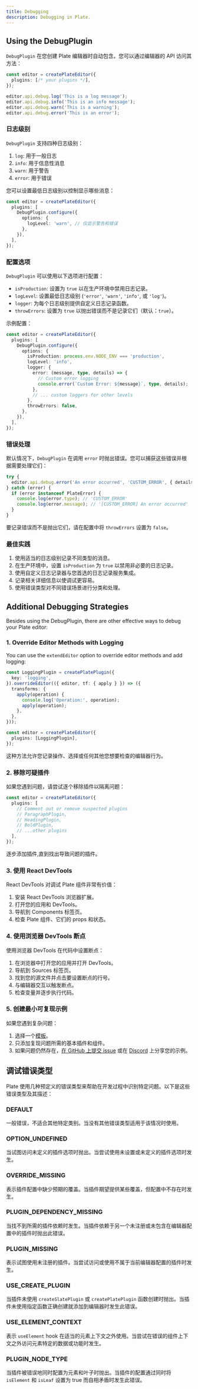 ```yaml
---
title: Debugging
description: Debugging in Plate.
---
```


## Using the DebugPlugin

`DebugPlugin` 在您创建 Plate 编辑器时自动包含。您可以通过编辑器的 API 访问其方法：

```ts
const editor = createPlateEditor({
  plugins: [/* your plugins */],
});

editor.api.debug.log('This is a log message');
editor.api.debug.info('This is an info message');
editor.api.debug.warn('This is a warning');
editor.api.debug.error('This is an error');
```

### 日志级别

`DebugPlugin` 支持四种日志级别：

1. `log`: 用于一般日志
2. `info`: 用于信息性消息
3. `warn`: 用于警告
4. `error`: 用于错误

您可以设置最低日志级别以控制显示哪些消息：

```ts
const editor = createPlateEditor({
  plugins: [
    DebugPlugin.configure({
      options: {
        logLevel: 'warn', // 仅显示警告和错误
      },
    }),
  ],
});
```

### 配置选项

`DebugPlugin` 可以使用以下选项进行配置：

- `isProduction`: 设置为 `true` 以在生产环境中禁用日志记录。
- `logLevel`: 设置最低日志级别 (`'error'`, `'warn'`, `'info'`, 或 `'log'`)。
- `logger`: 为每个日志级别提供自定义日志记录函数。
- `throwErrors`: 设置为 `true` 以抛出错误而不是记录它们（默认：`true`）。

示例配置：

```ts
const editor = createPlateEditor({
  plugins: [
    DebugPlugin.configure({
      options: {
        isProduction: process.env.NODE_ENV === 'production',
        logLevel: 'info',
        logger: {
          error: (message, type, details) => {
            // Custom error logging
            console.error(`Custom Error: ${message}`, type, details);
          },
          // ... custom loggers for other levels
        },
        throwErrors: false,
      },
    }),
  ],
});
```

### 错误处理

默认情况下，`DebugPlugin` 在调用 `error` 时抛出错误。您可以捕获这些错误并根据需要处理它们：

```ts
try {
  editor.api.debug.error('An error occurred', 'CUSTOM_ERROR', { details: 'Additional information' });
} catch (error) {
  if (error instanceof PlateError) {
    console.log(error.type); // 'CUSTOM_ERROR'
    console.log(error.message); // '[CUSTOM_ERROR] An error occurred'
  }
}
```

要记录错误而不是抛出它们，请在配置中将 `throwErrors` 设置为 `false`。

### 最佳实践

1. 使用适当的日志级别记录不同类型的消息。
2. 在生产环境中，设置 `isProduction` 为 `true` 以禁用非必要的日志记录。
3. 使用自定义日志记录器与您首选的日志记录服务集成。
4. 记录相关详细信息以使调试更容易。
5. 使用错误类型对不同错误场景进行分类和处理。

## Additional Debugging Strategies

Besides using the DebugPlugin, there are other effective ways to debug your Plate editor:
    
### 1. Override Editor Methods with Logging

You can use the `extendEditor` option to override editor methods and add logging:

```ts
const LoggingPlugin = createPlatePlugin({
  key: 'logging',
}).overrideEditor(({ editor, tf: { apply } }) => ({
  transforms: {
    apply(operation) {
      console.log('Operation:', operation);
      apply(operation);
    },
  },
}));

const editor = createPlateEditor({
  plugins: [LoggingPlugin],
});
```

这种方法允许您记录操作、选择或任何其他您想要检查的编辑器行为。

### 2. 移除可疑插件

如果您遇到问题，请尝试逐个移除插件以隔离问题：

```ts
const editor = createPlateEditor({
  plugins: [
    // Comment out or remove suspected plugins
    // ParagraphPlugin,
    // HeadingPlugin,
    // BoldPlugin,
    // ...other plugins
  ],
});
```
逐步添加插件,直到找出导致问题的插件。

### 3. 使用 React DevTools

React DevTools 对调试 Plate 组件非常有价值：

1. 安装 React DevTools 浏览器扩展。
2. 打开您的应用和 DevTools。
3. 导航到 Components 标签页。
4. 检查 Plate 组件、它们的 props 和状态。

### 4. 使用浏览器 DevTools 断点

使用浏览器 DevTools 在代码中设置断点：

1. 在浏览器中打开您的应用并打开 DevTools。
2. 导航到 Sources 标签页。
3. 找到您的源文件并点击要设置断点的行号。
4. 与编辑器交互以触发断点。
5. 检查变量并逐步执行代码。

### 5. 创建最小可复现示例

如果您遇到复杂问题：

1. 选择一个[模板](/docs/getting-started)。
2. 只添加复现问题所需的基本插件和组件。
3. 如果问题仍然存在，[在 GitHub 上提交 issue](https://github.com/udecode/plate/issues/new?assignees=&labels=bug&projects=&template=bug.yml) 或在 [Discord](https://discord.gg/mAZRuBzGM3) 上分享您的示例。

## 调试错误类型

Plate 使用几种预定义的错误类型来帮助在开发过程中识别特定问题。以下是这些错误类型及其描述：

### DEFAULT

一般错误，不适合其他特定类别。当没有其他错误类型适用于该情况时使用。

### OPTION_UNDEFINED

当试图访问未定义的插件选项时抛出。当尝试使用未设置或未定义的插件选项时发生。

### OVERRIDE_MISSING

表示插件配置中缺少预期的覆盖。当插件期望提供某些覆盖，但配置中不存在时发生。

### PLUGIN_DEPENDENCY_MISSING

当找不到所需的插件依赖时发生。当插件依赖于另一个未注册或未包含在编辑器配置中的插件时抛出此错误。

### PLUGIN_MISSING

表示试图使用未注册的插件。当尝试访问或使用不属于当前编辑器配置的插件时发生。

### USE_CREATE_PLUGIN

当插件未使用 `createSlatePlugin` 或 `createPlatePlugin` 函数创建时抛出。当插件未使用指定函数正确创建就添加到编辑器时发生此错误。

### USE_ELEMENT_CONTEXT

表示 `useElement` hook 在适当的元素上下文之外使用。当尝试在错误的组件上下文之外访问元素特定的数据或功能时发生。

### PLUGIN_NODE_TYPE

当插件被错误地同时配置为元素和叶子时抛出。当插件的配置通过同时将 `isElement` 和 `isLeaf` 设置为 true 而自相矛盾时发生此错误。
